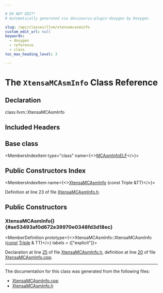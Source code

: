 ```yaml
---

# DO NOT EDIT!
# Automatically generated via docusaurus-plugin-doxygen by Doxygen.

slug: /api/classes/llvm/xtensamcasminfo
custom_edit_url: null
keywords:
  - doxygen
  - reference
  - class
toc_max_heading_level: 3

---
```





# The `XtensaMCAsmInfo` Class Reference

<DoxygenPage pluginConfig={pluginConfig}>



## Declaration

<CodeBlock>class llvm::XtensaMCAsmInfo</CodeBlock>

## Included Headers

<IncludesList>
<IncludesListItem
  filePath="Target/Xtensa/MCTargetDesc/XtensaMCAsmInfo.h"
  permalink="/docs/api/files/lib/lib/target/lib/target/xtensa/lib/target/xtensa/mctargetdesc/xtensamcasminfo-h"
  isLocal="true" />
</IncludesList>

## Base class

<MembersIndex>

<MembersIndexItem
  type="class"
  name={<><a href="/docs/api/classes/llvm/mcasminfoelf">MCAsmInfoELF</a></>}>
</MembersIndexItem>

</MembersIndex>

## Public Constructors Index

<MembersIndex>

<MembersIndexItem
  name={<><a href="#ae53493af0d672e39970e0348fd3d18ec">XtensaMCAsmInfo</a> (const Triple &amp;TT)</>}>
</MembersIndexItem>

</MembersIndex>


Definition at line 23 of file <a href="/docs/api/files/lib/lib/target/lib/target/xtensa/lib/target/xtensa/mctargetdesc/xtensamcasminfo-h">XtensaMCAsmInfo.h</a>.

<SectionDefinition>

## Public Constructors

### XtensaMCAsmInfo() {#ae53493af0d672e39970e0348fd3d18ec}

<MemberDefinition
  prototype={<>XtensaMCAsmInfo::XtensaMCAsmInfo (<a href="/docs/api/files/lib/lib/target/lib/target/aarch64/aarch64promoteconstant-cpp/#a90f8350fecae261c25be85d38b451bff">const</a> <a href="/docs/api/classes/llvm/triple">Triple</a> &amp; TT)</>}
  labels = {["explicit"]}>

Declaration at line <a href="/docs/api/files/lib/lib/target/lib/target/xtensa/lib/target/xtensa/mctargetdesc/xtensamcasminfo-h/#l00025">25</a> of file <a href="/docs/api/files/lib/lib/target/lib/target/xtensa/lib/target/xtensa/mctargetdesc/xtensamcasminfo-h">XtensaMCAsmInfo.h</a>, definition at line <a href="/docs/api/files/lib/lib/target/lib/target/xtensa/lib/target/xtensa/mctargetdesc/xtensamcasminfo-cpp/#l00020">20</a> of file <a href="/docs/api/files/lib/lib/target/lib/target/xtensa/lib/target/xtensa/mctargetdesc/xtensamcasminfo-cpp">XtensaMCAsmInfo.cpp</a>.
</MemberDefinition>

</SectionDefinition>

<hr/>

The documentation for this class was generated from the following files:

<ul>
<li><a href="/docs/api/files/lib/lib/target/lib/target/xtensa/lib/target/xtensa/mctargetdesc/xtensamcasminfo-cpp">XtensaMCAsmInfo.cpp</a></li>
<li><a href="/docs/api/files/lib/lib/target/lib/target/xtensa/lib/target/xtensa/mctargetdesc/xtensamcasminfo-h">XtensaMCAsmInfo.h</a></li>
</ul>

</DoxygenPage>
